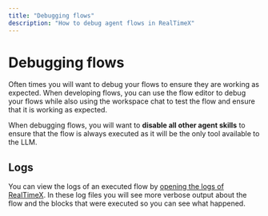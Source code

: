 ```yaml
---
title: "Debugging flows"
description: "How to debug agent flows in RealTimeX"
---
```




# Debugging flows

Often times you will want to debug your flows to ensure they are working as expected. When developing flows, you can use the flow editor to debug your flows while also using the workspace chat
to test the flow and ensure that it is working as expected.

When debugging flows, you will want to **disable all other agent skills** to ensure that the flow is always executed as it will be the only tool available to the LLM.

## Logs

You can view the logs of an executed flow by [opening the logs of RealTimeX](/installation-desktop/debug).
In these log files you will see more verbose output about the flow and the blocks that were executed so you can see what happened.

<style global jsx>{`
  img {
    aspect-ratio: 16/9;
    object-fit: cover;
  }
`}</style>
